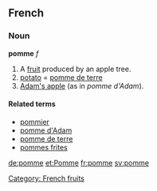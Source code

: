 ==French==
===Noun===
'''pomme''' ''f''

#A [[fruit]] produced by an apple tree.
# [[potato]] = [[pomme de terre]]
#[[Adam's apple]] (as in ''pomme d'Adam'').

====Related terms====
*[[pommier]]
*[[pomme d'Adam]]
*[[pomme de terre]]
*[[pommes frites]]

[[de:pomme]]
[[et:Pomme]]
[[fr:pomme]]
[[sv:pomme]]

[[Category: French fruits]]
